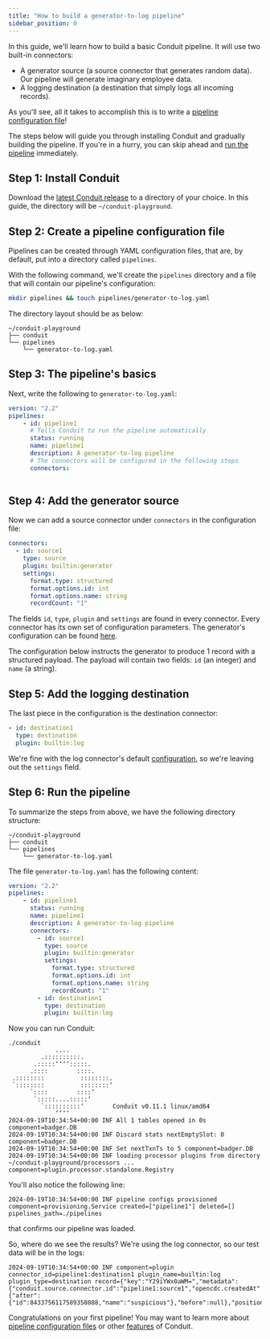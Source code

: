 ```yaml
---
title: "How to build a generator-to-log pipeline"
sidebar_position: 0
---
```


In this guide, we'll learn how to build a basic Conduit pipeline. It will use
two built-in connectors:

- A generator source (a source connector that generates random data). Our
  pipeline will generate imaginary employee data.
- A logging destination (a destination that simply logs all incoming records).

As you'll see, all it takes to accomplish this is to write
a [pipeline configuration file](/docs/pipeline-configuration-files/getting-started)!

The steps below will guide you through installing Conduit and gradually building
the pipeline. If you're in a hurry, you can skip ahead
and [run the pipeline](#step-6-run-the-pipeline) immediately.

## Step 1: Install Conduit

Download
the [latest Conduit release](https://github.com/ConduitIO/conduit/releases/latest)
to a directory of your choice. In this guide, the directory will be
`~/conduit-playground`.

## Step 2: Create a pipeline configuration file

Pipelines can be created through YAML configuration files, that are, by default,
put into a directory called `pipelines`.

With the following command, we'll create the `pipelines` directory and a file
that will contain our pipeline's configuration:

```bash
mkdir pipelines && touch pipelines/generator-to-log.yaml
```
The directory layout should be as below:

```console
~/conduit-playground
├── conduit
└── pipelines
    └── generator-to-log.yaml
```


## Step 3: The pipeline's basics

Next, write the following to `generator-to-log.yaml`:

```yaml
version: "2.2"
pipelines:
    - id: pipeline1
      # Tells Conduit to run the pipeline automatically
      status: running
      name: pipeline1
      description: A generator-to-log pipeline
      # The connectors will be configured in the following steps
      connectors:
        
```

## Step 4: Add the generator source

Now we can add a source connector under `connectors` in the configuration file:

```yaml
connectors:
  - id: source1
    type: source
    plugin: builtin:generator
    settings:
      format.type: structured
      format.options.id: int
      format.options.name: string
      recordCount: "1"
```

The fields `id`, `type`, `plugin` and `settings` are found in every connector.
Every connector has its own set of configuration parameters. The generator's
configuration can be
found [here](https://github.com/ConduitIO/conduit-connector-generator?tab=readme-ov-file#configuration).

The configuration below instructs the generator to produce 1 record with a
structured payload. The payload will contain two fields: `id` (an integer) and
`name` (a string).

## Step 5: Add the logging destination

The last piece in the configuration is the destination connector:

```yaml
- id: destination1
  type: destination
  plugin: builtin:log
```

We're fine with the log connector's
default [configuration](https://github.com/ConduitIO/conduit-connector-log?tab=readme-ov-file#configuration),
so we're leaving out the `settings` field.

## Step 6: Run the pipeline

To summarize the steps from above, we have the following directory structure:

```console
~/conduit-playground
├── conduit
└── pipelines
    └── generator-to-log.yaml
```

The file `generator-to-log.yaml` has the following content:

```yaml
version: "2.2"
pipelines:
    - id: pipeline1
      status: running
      name: pipeline1
      description: A generator-to-log pipeline
      connectors:
        - id: source1
          type: source
          plugin: builtin:generator
          settings:
            format.type: structured
            format.options.id: int
            format.options.name: string
            recordCount: "1"
        - id: destination1
          type: destination
          plugin: builtin:log
```

Now you can run Conduit:

```shell
./conduit
             ....
         .::::::::::.
       .:::::‘‘‘‘:::::.
      .::::        ::::.
 .::::::::          ::::::::.
 `::::::::          ::::::::‘
      `::::        ::::‘
       `:::::....:::::‘
         `::::::::::‘        Conduit v0.11.1 linux/amd64
             ‘‘‘‘
2024-09-19T10:34:54+00:00 INF All 1 tables opened in 0s component=badger.DB
2024-09-19T10:34:54+00:00 INF Discard stats nextEmptySlot: 0 component=badger.DB
2024-09-19T10:34:54+00:00 INF Set nextTxnTs to 5 component=badger.DB
2024-09-19T10:34:54+00:00 INF loading processor plugins from directory ~/conduit-playground/processors ... component=plugin.processor.standalone.Registry
```

You'll also notice the following line:

```console
2024-09-19T10:34:54+00:00 INF pipeline configs provisioned component=provisioning.Service created=["pipeline1"] deleted=[] pipelines_path=./pipelines
```

that confirms our pipeline was loaded.

So, where do we see the results? We're using the log connector, so our test data
will be in the logs:

```console
2024-09-19T10:34:54+00:00 INF component=plugin connector_id=pipeline1:destination1 plugin_name=builtin:log plugin_type=destination record={"key":"Y29iYWx0aWM=","metadata":{"conduit.source.connector.id":"pipeline1:source1","opencdc.createdAt":"1726734894822378094","opencdc.payload.schema.subject":"pipeline1:source1:payload","opencdc.payload.schema.version":"1"},"operation":"create","payload":{"after":{"id":8433756117589358088,"name":"suspicious"},"before":null},"position":"MQ=="}
```

Congratulations on your first pipeline! You may want to learn more
about [pipeline configuration files](/docs/pipeline-configuration-files/getting-started)
or other [features](/docs/features) of Conduit.
